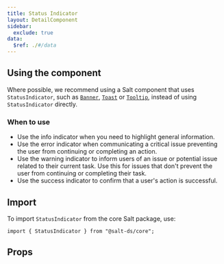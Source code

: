 ```yaml
---
title: Status Indicator
layout: DetailComponent
sidebar:
  exclude: true
data:
  $ref: ./#/data
---
```


## Using the component

Where possible, we recommend using a Salt component that uses `StatusIndicator`, such as [`Banner`](/salt/components/banner), [`Toast`](/salt/components/toast) or [`Tooltip`](/salt/components/tooltip), instead of using `StatusIndicator` directly.

### When to use

- Use the info indicator when you need to highlight general information.
- Use the error indicator when communicating a critical issue preventing the user from continuing or completing an action.
- Use the warning indicator to inform users of an issue or potential issue related to their current task. Use this for issues that don't prevent the user from continuing or completing their task.
- Use the success indicator to confirm that a user's action is successful.

## Import

To import `StatusIndicator` from the core Salt package, use:

```
import { StatusIndicator } from "@salt-ds/core";
```

## Props

<PropsTable componentName="StatusIndicator" />
